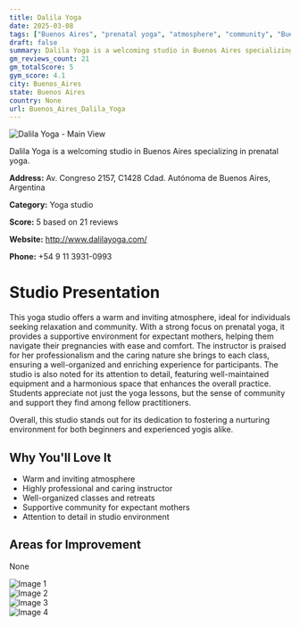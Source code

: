 ```yaml
---
title: Dalila Yoga
date: 2025-03-08
tags: ["Buenos Aires", "prenatal yoga", "atmosphere", "community", "Buenos Aires"]  
draft: false
summary: Dalila Yoga is a welcoming studio in Buenos Aires specializing in prenatal yoga.
gm_reviews_count: 21
gm_totalScore: 5
gym_score: 4.1
city: Buenos_Aires
state: Buenos Aires
country: None
url: Buenos_Aires_Dalila_Yoga
---
```


<div className="aspect-[16/9] relative my-8">
  <img 
    src="https://lh5.googleusercontent.com/p/AF1QipPJoKwq9SkIWygwUuM_HW3D6rL4f0Pxgw2nRGY0=w1920-h1080-k-no"
    alt="Dalila Yoga - Main View"
    className="object-cover absolute inset-0 w-full h-full rounded-lg"
  />
</div>

Dalila Yoga is a welcoming studio in Buenos Aires specializing in prenatal yoga.

**Address:** Av. Congreso 2157, C1428 Cdad. Autónoma de Buenos Aires, Argentina

**Category:** Yoga studio

**Score:** 5 based on 21 reviews

**Website:** http://www.dalilayoga.com/

**Phone:** +54 9 11 3931-0993

# Studio Presentation

This yoga studio offers a warm and inviting atmosphere, ideal for individuals seeking relaxation and community. With a strong focus on prenatal yoga, it provides a supportive environment for expectant mothers, helping them navigate their pregnancies with ease and comfort. The instructor is praised for her professionalism and the caring nature she brings to each class, ensuring a well-organized and enriching experience for participants. The studio is also noted for its attention to detail, featuring well-maintained equipment and a harmonious space that enhances the overall practice. Students appreciate not just the yoga lessons, but the sense of community and support they find among fellow practitioners.

Overall, this studio stands out for its dedication to fostering a nurturing environment for both beginners and experienced yogis alike.

## Why You'll Love It

- Warm and inviting atmosphere
- Highly professional and caring instructor
- Well-organized classes and retreats
- Supportive community for expectant mothers
- Attention to detail in studio environment

## Areas for Improvement

None

<div className="grid grid-cols-1 xl:grid-cols-2 gap-4 my-8">
<div className="aspect-[4/3] relative"><img src="https://lh5.googleusercontent.com/p/AF1QipNTdielNc_vCl_URpL3NyXh4h3LHHj59RwO4r2C=w1920-h1080-k-no" alt="Image 1" className="object-cover absolute inset-0 w-full h-full rounded-lg" /></div>
<div className="aspect-[4/3] relative"><img src="https://lh5.googleusercontent.com/p/AF1QipNwJYTj1qJJ-5jMTB7IoLwI1-5fpEpekKkn-mBC=w1920-h1080-k-no" alt="Image 2" className="object-cover absolute inset-0 w-full h-full rounded-lg" /></div>
<div className="aspect-[4/3] relative"><img src="https://lh5.googleusercontent.com/p/AF1QipOtJItrkFS3MBBu6eq7qFVJOnW7ccfXT-TOiwQS=w1920-h1080-k-no" alt="Image 3" className="object-cover absolute inset-0 w-full h-full rounded-lg" /></div>
<div className="aspect-[4/3] relative"><img src="https://lh5.googleusercontent.com/p/AF1QipOLyoi3iP_339OmulJ-CBAxTDj2t6i03gaLU9bH=w1920-h1080-k-no" alt="Image 4" className="object-cover absolute inset-0 w-full h-full rounded-lg" /></div>
</div>
